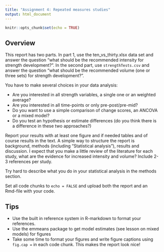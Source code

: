 ```yaml
---
title: "Assignment 4: Repeated measures studies"
output: html_document
---
```


```r
knitr::opts_chunk$set(echo = TRUE)
```

## Overview

This report has two parts. In part 1, use the ten_vs_thirty.xlsx data set and answer the question "what should be the recommended intensity for strength development?". In the second part, use `strengthTests.csv` and answer the question "what should be the recommended volume (one or three sets) for strength development?".

You have to make several choices in your data analysis:

- Are you interested in all strength variables, a single one or an weighted average?
- Are you interested in all time-points or only pre-post/pre-mid?
- Do you want to use a simple comparison of change scores, an ANCOVA or a mixed model?
- Do you test an hypothesis or estimate differences (do you think there is a difference in these two approaches?)

Report your results with at least one figure and if needed tables and of course results in the text. A simple way to structure the report is background, methods (including "Statistical analysis"), results and discussion. I expect that you make a little review of the literature for each study, what are the evidence for increased intensity and volume? Include 2-3 references per study.

Try hard to describe what you do in your statistical analysis in the methods section.

Set all code chunks to `echo = FALSE` and upload both the report and an Rmd-file with your code. 

## Tips

- Use the built in reference system in R-markdown to format your references. 
- Use the emmeans package to get model estimates (see lesson on mixed models) for figures
- Take some time to format your figures and write figure captions using `fig.cap = ` in each code chunk. This makes the report look nice!
